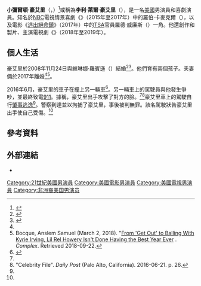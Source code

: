 {{noteTA
|G1=Show
|G2=Movie
}}
{{Infobox entertainer
| type         = 男演員
| name         = 李利·萊爾·豪艾里
| foreignname  = {{lang|en|Lil Rel Howery}}
| image        = Lil Rel.jpg
| image_size   = 
| caption      = 豪艾里於2010年
| birth_name   = 小彌爾頓·豪艾里<br>（{{lang|en|Milton Howery Jr.}}）
| birth_date   = {{Birth date and age|1979|12|17}}
| birth_place  = 美國[[伊利諾伊州|伊利諾伊州]][[芝加哥|芝加哥]]
| occupation   = 演員、喜劇演員
| yearsactive  = 2001年至今
| spouse       = {{marriage|維琳娜·羅賓遜|2008|2017|end=divorced}}
| children     = 2
| website      = 
}}
'''小彌爾頓·豪艾里'''（{{lang-en|Milton Howery Jr.}}，{{bd|1979年|12月17日}}）<ref name="attack">{{Cite web|url=https://www.chicagotribune.com/news/ct-xpm-2009-06-15-0906150100-story.html|title=Chicago Laugh Attack|last=Vivanco|first=Leonor|date=2009-06-15|website=chicagotribune.com|access-date=2018-12-30|archive-date=2019-04-11|archive-url=https://web.archive.org/web/20190411082534/https://www.chicagotribune.com/news/ct-xpm-2009-06-15-0906150100-story.html|dead-url=no}}</ref>或稱為'''李利·萊爾·豪艾里'''（{{lang-en|Lil Rel Howery}}），是一名[[美國|美國]]男演員和喜劇演員。知名於[[全國廣播公司|NBC]]電視情景喜劇《{{le|傑洛向前衝|The Carmichael Show}}》（2015年至2017年）中的羅伯·卡麥克爾（{{lang|en|Robert Carmichael}}），以及電影《[[逃出絕命鎮|逃出絕命鎮]]》（2017年）中的[[運輸安全管理局|TSA]]官員羅德·威廉斯（{{lang|en|Rod Williams}}）一角。他還創作和製片、主演電視劇《{{le|雷爾 (電視劇)|Rel (TV series)|雷爾}}》（2018年至2019年）。

== 個人生活 ==
豪艾里於2008年11月24日與維琳娜·羅賓遜（{{lang|en|Verina Robinson}}）結婚<ref>{{Cite web|url=https://nypost.com/2018/09/07/lil-rel-howerys-life-is-now-a-sitcom/|title=Lil Rel Howery's life is now a sitcom|last=Jones|first=Tashara|date=2018-09-07|website=New York Post|language=en|access-date=2018-12-30|archive-date=2020-11-09|archive-url=https://web.archive.org/web/20201109023554/https://nypost.com/2018/09/07/lil-rel-howerys-life-is-now-a-sitcom/|dead-url=no}}</ref><ref name="drama">{{Cite web|url=https://www.chicagotribune.com/entertainment/tv/ct-ent-lil-rel-howery-sitcom-20180906-story.html|title=Lil Rel Howery's TV career is about to take off as he deals with real-life Chicago drama|last=Swartz|first=Tracy|date=2018-09-06|website=chicagotribune.com|language=en-US|access-date=2018-12-30|archive-date=2020-11-09|archive-url=https://web.archive.org/web/20201109025645/https://www.chicagotribune.com/entertainment/tv/ct-ent-lil-rel-howery-sitcom-20180906-story.html|dead-url=no}}</ref>。他們育有兩個孩子。夫妻倆於2017年離婚<ref name= drama/><ref>Bocque, Anslem Samuel (March 2, 2018). "[https://www.complex.com/pop-culture/2018/03/comedian-lil-rel-howery-on-landing-get-out-role-and-now-starring-in-uncle-drew From 'Get Out' to Balling With Kyrie Irving, Lil Rel Howery Isn't Done Having the Best Year Ever] {{Wayback|url=https://www.complex.com/pop-culture/2018/03/comedian-lil-rel-howery-on-landing-get-out-role-and-now-starring-in-uncle-drew |date=20200919072318 }}. ''Complex''. Retrieved 2018-09-22.</ref>。

2016年6月，豪艾里的車子在{{le|小義大利 (芝加哥)|Little Italy, Chicago|芝加哥大學村}}撞上另一輛車<ref name="arrested">{{Cite web|url=https://chicago.suntimes.com/entertainment/chicago-comedian-lil-rel-howery-arrested-on-near-west-side/|title=Chicago comedian Lil Rel Howery arrested on Near West Side|last=Owen|first=Jordan|date=2016-06-20|website=Chicago Sun-Times|language=en|access-date=2018-12-30|archive-date=2019-04-11|archive-url=https://web.archive.org/web/20190411082653/https://chicago.suntimes.com/entertainment/chicago-comedian-lil-rel-howery-arrested-on-near-west-side/|dead-url=no}}</ref>。另一輛車上的駕駛員與他發生爭吵，並最終致電[[911_(求救電話)|911]]。據稱，豪艾里出手攻擊了對方的臉。<ref name=arrested/><ref name= celeb>"Celebrity File". ''Daily Post'' (Palo Alto, California). 2016-06-21. p. 26.</ref>豪艾里車上的駕駛自行[[肇事逃逸|肇事逃逸]]<ref name= arrested/>。警察到達並以{{le|毆擊罪|Battery (crime)|輕度毆擊罪}}拘捕了豪艾里，事後被判無罪。該名駕駛狀告豪艾里出手使自己受傷。<ref name= drama/>

== 參考資料 ==
{{reflist|30em}}

== 外部連結 ==
{{Commons category|Lil Rel Howery}}
* {{IMDb name|2577076}}

{{Authority control}}

{{DEFAULTSORT:Howery, Lil Rel}}
[[Category:21世紀美國男演員|Category:21世紀美國男演員]]
[[Category:美國電影男演員|Category:美國電影男演員]]
[[Category:美國電視男演員|Category:美國電視男演員]]
[[Category:非洲裔美国男演员|Category:非洲裔美国男演员]]
